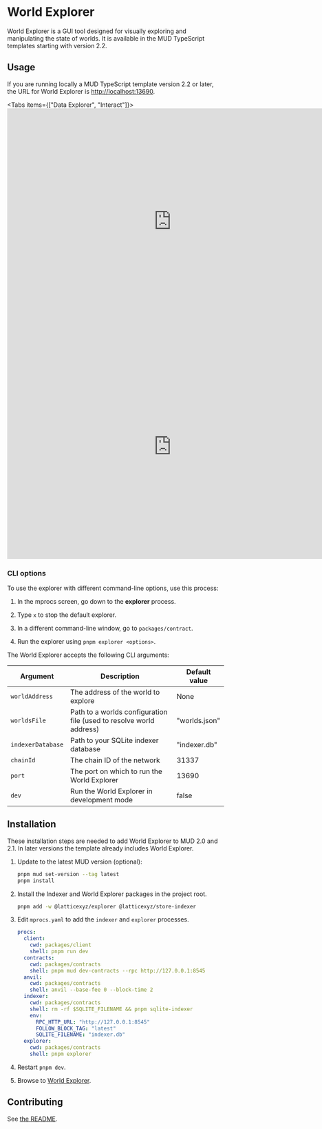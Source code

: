 
# World Explorer

World Explorer is a GUI tool designed for visually exploring and manipulating the state of worlds.
It is available in the MUD TypeScript templates starting with version 2.2.

## Usage

If you are running locally a MUD TypeScript template version 2.2 or later, the URL for World Explorer is [http://localhost:13690](http://localhost:13690).

<Tabs items={["Data Explorer", "Interact"]}>
  <Tab>
    <iframe
      width="761"
      height="523"
      src="https://www.youtube.com/embed/87wuGFH9Pz0"
      title="Using the MUD Data Explorer"
      frameborder="0"
      allow="accelerometer; autoplay; clipboard-write; encrypted-media; gyroscope; picture-in-picture; web-share"
      referrerpolicy="strict-origin-when-cross-origin"
      allowfullscreen
    ></iframe>
  </Tab>
  <Tab>
    <iframe
      width="761"
      height="523"
      src="https://www.youtube.com/embed/87wuGFH9Pz0?t=281https://www.youtube.com/embed/87wuGFH9Pz0?si=EsgcYGK9qk6J-Xvs&amp;start=281"
      title="Using the MUD Data Explorer's Interact tab"
      frameborder="0"
      allow="accelerometer; autoplay; clipboard-write; encrypted-media; gyroscope; picture-in-picture; web-share"
      referrerpolicy="strict-origin-when-cross-origin"
      allowfullscreen
    ></iframe>
  </Tab>
</Tabs>

### CLI options

To use the explorer with different command-line options, use this process:

1. In the mprocs screen, go down to the **explorer** process.

1. Type `x` to stop the default explorer.

1. In a different command-line window, go to `packages/contract`.

1. Run the explorer using `pnpm explorer <options>`.

The World Explorer accepts the following CLI arguments:

| Argument          | Description                                                         | Default value |
| ----------------- | ------------------------------------------------------------------- | ------------- |
| `worldAddress`    | The address of the world to explore                                 | None          |
| `worldsFile`      | Path to a worlds configuration file (used to resolve world address) | "worlds.json" |
| `indexerDatabase` | Path to your SQLite indexer database                                | "indexer.db"  |
| `chainId`         | The chain ID of the network                                         | 31337         |
| `port`            | The port on which to run the World Explorer                         | 13690         |
| `dev`             | Run the World Explorer in development mode                          | false         |

## Installation

These installation steps are needed to add World Explorer to MUD 2.0 and 2.1.
In later versions the template already includes World Explorer.

1. Update to the latest MUD version (optional):

   ```sh copy
   pnpm mud set-version --tag latest
   pnpm install
   ```

1. Install the Indexer and World Explorer packages in the project root.

   ```sh copy
   pnpm add -w @latticexyz/explorer @latticexyz/store-indexer
   ```

1. Edit `mprocs.yaml` to add the `indexer` and `explorer` processes.

   <CollapseCode>

   ```yaml filename="mprocs.yaml" copy showLineNumbers {11-20}
   procs:
     client:
       cwd: packages/client
       shell: pnpm run dev
     contracts:
       cwd: packages/contracts
       shell: pnpm mud dev-contracts --rpc http://127.0.0.1:8545
     anvil:
       cwd: packages/contracts
       shell: anvil --base-fee 0 --block-time 2
     indexer:
       cwd: packages/contracts
       shell: rm -rf $SQLITE_FILENAME && pnpm sqlite-indexer
       env:
         RPC_HTTP_URL: "http://127.0.0.1:8545"
         FOLLOW_BLOCK_TAG: "latest"
         SQLITE_FILENAME: "indexer.db"
     explorer:
       cwd: packages/contracts
       shell: pnpm explorer
   ```

   </CollapseCode>

1. Restart `pnpm dev`.

1. Browse to [World Explorer](http://localhost:13690).

## Contributing

See [the README](https://github.com/latticexyz/mud/blob/main/packages/explorer/README.md).
